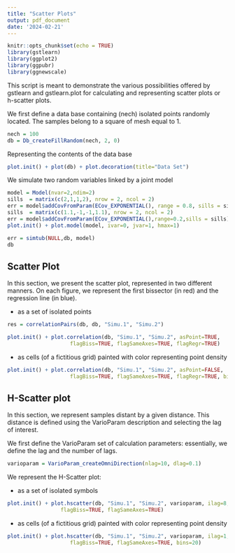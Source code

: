 ```yaml
---
title: "Scatter Plots"
output: pdf_document
date: '2024-02-21'
---
```


```r
knitr::opts_chunk$set(echo = TRUE)
library(gstlearn)
library(ggplot2)
library(ggpubr)
library(ggnewscale)
```

This script is meant to demonstrate the various possibilities offered by gstlearn and gstlearn.plot for calculating and representing scatter plots or h-scatter plots.

We first define a data base containing (nech) isolated points randomly located. The samples belong to a square of mesh equal to 1.

```r
nech = 100
db = Db_createFillRandom(nech, 2, 0)
```

Representing the contents of the data base

```r
plot.init() + plot(db) + plot.decoration(title="Data Set")
```

We simulate two random variables linked by a joint model

```r
model = Model(nvar=2,ndim=2)
sills  = matrix(c(2,1,1,2), nrow = 2, ncol = 2)
err = model$addCovFromParam(ECov_EXPONENTIAL(), range = 0.8, sills = sills)
sills  = matrix(c(1.1,-1,-1,1.1), nrow = 2, ncol = 2)
err = model$addCovFromParam(ECov_EXPONENTIAL(),range=0.2,sills = sills)
plot.init() + plot.model(model, ivar=0, jvar=1, hmax=1)
```

```r
err = simtub(NULL,db, model)
db
```

## Scatter Plot

In this section, we present the scatter plot, represented in two different manners. On each figure, we represent the first bissector (in red) and the regression line (in blue).

- as a set of isolated points

```r
res = correlationPairs(db, db, "Simu.1", "Simu.2")
```



```r
plot.init() + plot.correlation(db, "Simu.1", "Simu.2", asPoint=TRUE, 
                    flagBiss=TRUE, flagSameAxes=TRUE, flagRegr=TRUE)
```


- as cells (of a fictitious grid) painted with color representing point density

```r
plot.init() + plot.correlation(db, "Simu.1", "Simu.2", asPoint=FALSE, 
                    flagBiss=TRUE, flagSameAxes=TRUE, flagRegr=TRUE, bins=20)
```

## H-Scatter plot

In this section, we represent samples distant by a given distance. This distance is defined using the VarioParam description and selecting the lag of interest.

We first define the VarioParam set of calculation parameters: essentially, we define the lag and the number of lags.

```r
varioparam = VarioParam_createOmniDirection(nlag=10, dlag=0.1)
```

We represent the H-Scatter plot:

- as a set of isolated symbols

```r
plot.init() + plot.hscatter(db, "Simu.1", "Simu.2", varioparam, ilag=8, asPoint=TRUE, 
                 flagBiss=TRUE, flagSameAxes=TRUE)
```

- as cells (of a fictitious grid) painted with color representing point density

```r
plot.init() + plot.hscatter(db, "Simu.1", "Simu.2", varioparam, ilag=1, asPoint=FALSE, 
                    flagBiss=TRUE, flagSameAxes=TRUE, bins=20)
```

